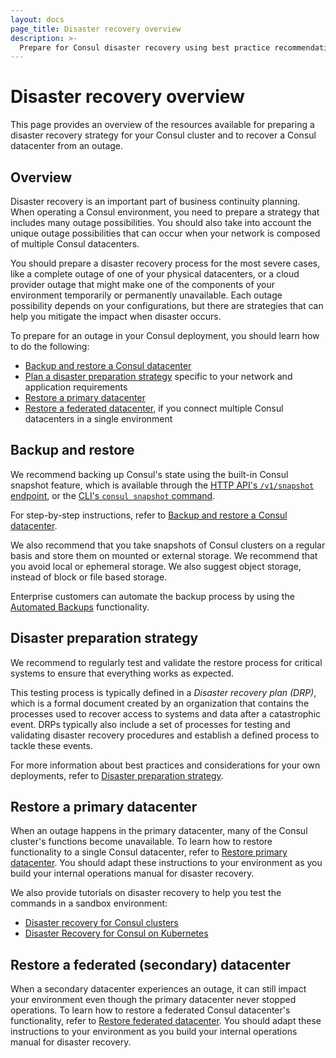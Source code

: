 ```yaml
---
layout: docs
page_title: Disaster recovery overview
description: >-
  Prepare for Consul disaster recovery using best practice recommendations. Implement a backup plan and a disaster recovery plan (DRP) to minimize downtime in case a disaster event happens in your deployment.
---
```


# Disaster recovery overview

This page provides an overview of the resources available for preparing a disaster recovery strategy for your Consul cluster and to recover a Consul datacenter from an outage.

## Overview

Disaster recovery is an important part of business continuity planning. When operating a Consul environment, you need to prepare a strategy that includes many outage possibilities. You should also take into account the unique outage possibilities that can occur when your network is composed of multiple Consul datacenters.

You should prepare a disaster recovery process for the most severe cases, like a complete outage of one of your physical datacenters, or a cloud provider outage that might make one of the components of your environment temporarily or permanently unavailable. Each outage possibility depends on your configurations, but there are strategies that can help you mitigate the impact when disaster occurs. 

To prepare for an outage in your Consul deployment, you should learn how to do the following:

- [Backup and restore a Consul datacenter](#backup-and-restore)
- [Plan a disaster preparation strategy](#disaster-preparation-strategy) specific to your network and application requirements
- [Restore a primary datacenter](#restore-a-primary-datacenter)
- [Restore a federated datacenter](#restore-a-federated-datacenter), if you connect multiple Consul datacenters in a single environment

## Backup and restore

We recommend backing up Consul's state using the built-in Consul snapshot feature, which is available through the [HTTP API's `/v1/snapshot` endpoint](/consul/api-docs/snapshot), or the [CLI's `consul snapshot` command](/consul/commands/snapshot).

For step-by-step instructions, refer to [Backup and restore a Consul datacenter](/consul/docs/manage/disaster-recovery/backup-restore).

We also recommend that you take snapshots of Consul clusters on a regular basis and store them on mounted or external storage. We recommend that you avoid local or ephemeral storage. We also suggest object storage, instead of block or file based storage. 

Enterprise customers can automate the backup process by using the [Automated Backups](/consul/docs/manage/scale/automated-backup) functionality.

## Disaster preparation strategy

We recommend to regularly test and validate the restore process for critical systems to ensure that everything works as expected. 

This testing process is typically defined in a _Disaster recovery plan (DRP)_, which is a formal document created by an organization that contains the processes used to recover access to systems and data after a catastrophic event. DRPs typically also include a set of processes for testing and validating disaster recovery procedures and establish a defined process to tackle these events.

For more information about best practices and considerations for your own deployments, refer to [Disaster preparation strategy](/consul/docs/manage/disaster-recovery/prepare).

## Restore a primary datacenter

When an outage happens in the primary datacenter, many of the Consul cluster's functions become unavailable.  To learn how to restore functionality to a single Consul datacenter, refer to [Restore primary datacenter](/consul/docs/manage/disaster-recovery/restore/primary). You should adapt these instructions  to your environment as you build your internal operations manual for disaster recovery.

We also provide tutorials on disaster recovery to help you test the commands in a sandbox environment:

- [Disaster recovery for Consul clusters](/consul/tutorials/operate-consul/recovery-outage)
- [Disaster Recovery for Consul on Kubernetes](/consul/tutorials/production-kubernetes/kubernetes-disaster-recovery)

## Restore a federated (secondary) datacenter

When a secondary datacenter experiences an outage, it can still impact your environment even though the primary datacenter never stopped operations. To learn how to restore a federated Consul datacenter's functionality, refer to [Restore federated datacenter](/consul/docs/manage/disaster-recovery/restore/secondary). You should adapt these instructions  to your environment as you build your internal operations manual for disaster recovery.


